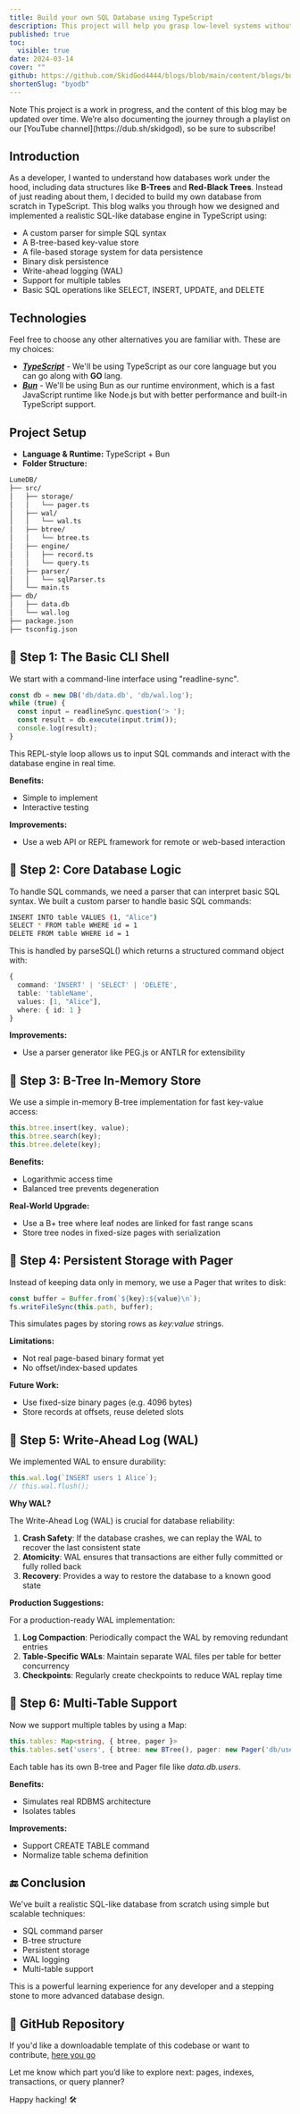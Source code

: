 ```yaml
---
title: Build your own SQL Database using TypeScript
description: This project will help you grasp low-level systems without requiring any prior knowledge of database engineering. I’ve included all the essential details to guide you through how everything works, and I’ve also used ChatGPT to strengthen my understanding of the concepts. Hope this helps you.
published: true
toc:
  visible: true
date: 2024-03-14
cover: ""
github: https://github.com/SkidGod4444/blogs/blob/main/content/blogs/build-your-own-database.mdx
shortenSlug: "byodb"
---
```


<Callout type="info">
  <CalloutTitle>Note</CalloutTitle>
  <CalloutDescription>
    This project is a work in progress, and the content of this blog may be updated over time. We’re also documenting the journey through a playlist on our [YouTube channel](https://dub.sh/skidgod), so be sure to subscribe!
  </CalloutDescription>
</Callout>

## Introduction
As a developer, I wanted to understand how databases work under the hood, including data structures like 
<b>B-Trees</b> and <b>Red-Black Trees</b>. Instead of just reading about them, I decided to build my own database from scratch in 
TypeScript. This blog walks you through how we designed and implemented a realistic SQL-like database engine in TypeScript using:

- A custom parser for simple SQL syntax
- A B-tree-based key-value store
- A file-based storage system for data persistence
- Binary disk persistence
- Write-ahead logging (WAL)
- Support for multiple tables
- Basic SQL operations like SELECT, INSERT, UPDATE, and DELETE

## Technologies

Feel free to choose any other alternatives you are familiar with. These are my choices:

- [***TypeScript***](https://www.typescriptlang.org/) - We'll be using TypeScript as our core language but you can go along with **GO** lang.
- [***Bun***](https://bun.sh/) - We'll be using Bun as our runtime environment, which is a fast JavaScript runtime like Node.js but with better performance and built-in TypeScript support.
## Project Setup

- **Language & Runtime:** TypeScript + Bun
- **Folder Structure:**

```bash
LumeDB/
├── src/
│   ├── storage/
│   │   └── pager.ts
│   ├── wal/
│   │   └── wal.ts
│   ├── btree/
│   │   └── btree.ts
│   ├── engine/
│   │   ├── record.ts
│   │   └── query.ts
│   ├── parser/
│   │   └── sqlParser.ts
│   └── main.ts
├── db/
│   ├── data.db
│   └── wal.log
├── package.json
├── tsconfig.json
```

##  🧱 Step 1: The Basic CLI Shell
We start with a command-line interface using "readline-sync".

```typescript
const db = new DB('db/data.db', 'db/wal.log');
while (true) {
  const input = readlineSync.question('> ');
  const result = db.execute(input.trim());
  console.log(result);
}
```
This REPL-style loop allows us to input SQL commands and interact with the database engine in real time.

**Benefits:**
- Simple to implement
- Interactive testing

**Improvements:**
- Use a web API or REPL framework for remote or web-based interaction

## 🧠 Step 2: Core Database Logic

To handle SQL commands, we need a parser that can interpret basic SQL syntax.
We built a custom parser to handle basic SQL commands:
```bash
INSERT INTO table VALUES (1, "Alice")
SELECT * FROM table WHERE id = 1
DELETE FROM table WHERE id = 1
```
This is handled by parseSQL() which returns a structured command object with:
```typescript
{
  command: 'INSERT' | 'SELECT' | 'DELETE',
  table: 'tableName',
  values: [1, "Alice"],
  where: { id: 1 }
}
```
**Improvements:**
- Use a parser generator like PEG.js or ANTLR for extensibility

## 🌳 Step 3: B-Tree In-Memory Store
We use a simple in-memory B-tree implementation for fast key-value access:
```typescript 
this.btree.insert(key, value);
this.btree.search(key);
this.btree.delete(key);
```
**Benefits:**
- Logarithmic access time
- Balanced tree prevents degeneration

**Real-World Upgrade:**
- Use a B+ tree where leaf nodes are linked for fast range scans
- Store tree nodes in fixed-size pages with serialization

## 💾 Step 4: Persistent Storage with Pager
Instead of keeping data only in memory, we use a Pager that writes to disk:
```typescript
const buffer = Buffer.from(`${key}:${value}\n`);
fs.writeFileSync(this.path, buffer);
```
This simulates pages by storing rows as *key:value* strings.

**Limitations:**
- Not real page-based binary format yet
- No offset/index-based updates

**Future Work:**
- Use fixed-size binary pages (e.g. 4096 bytes)
- Store records at offsets, reuse deleted slots

## 🔐 Step 5: Write-Ahead Log (WAL)
We implemented WAL to ensure durability:
```typescript
this.wal.log(`INSERT users 1 Alice`);
// this.wal.flush();
```
**Why WAL?**

The Write-Ahead Log (WAL) is crucial for database reliability:

1. **Crash Safety**: If the database crashes, we can replay the WAL to recover the last consistent state
2. **Atomicity**: WAL ensures that transactions are either fully committed or fully rolled back
3. **Recovery**: Provides a way to restore the database to a known good state

**Production Suggestions:**

For a production-ready WAL implementation:

1. **Log Compaction**: Periodically compact the WAL by removing redundant entries
2. **Table-Specific WALs**: Maintain separate WAL files per table for better concurrency
3. **Checkpoints**: Regularly create checkpoints to reduce WAL replay time

## 📁 Step 6: Multi-Table Support
Now we support multiple tables by using a Map:
```typescript
this.tables: Map<string, { btree, pager }>
this.tables.set('users', { btree: new BTree(), pager: new Pager('db/users.db') });
```
Each table has its own B-tree and Pager file like *data.db.users*.

**Benefits:**
- Simulates real RDBMS architecture
- Isolates tables

**Improvements:**
- Support CREATE TABLE command
- Normalize table schema definition

## 🔚 Conclusion
We've built a realistic SQL-like database from scratch using simple but scalable techniques:

- SQL command parser
- B-tree structure  
- Persistent storage
- WAL logging
- Multi-table support

This is a powerful learning experience for any developer and a stepping stone to more advanced database design.

## 📌 GitHub Repository
If you'd like a downloadable template of this codebase or want to contribute, [here you go](https://github.com/SkidGod4444/LumeDB)

Let me know which part you’d like to explore next: pages, indexes, transactions, or query planner?

Happy hacking! 🛠️

